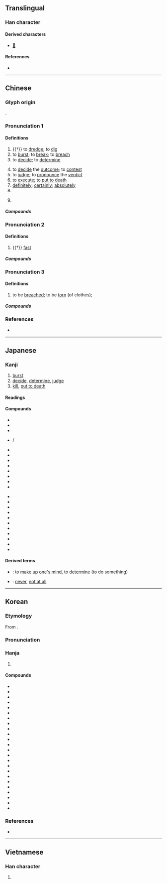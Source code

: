 {{also|决}}
{{character info}}
==Translingual==

===Han character===
{{Han char|rn=85|rad=水|as=04|sn=7|four=35130|canj=EDK|ids=⿰氵夬}}

====Derived characters====
* [[𢭯]]

====References====
* {{Han ref|kx=0609.030|dkj=17174|dj=1001.170|hdz=31574.030|uh=6C7A|ud=27770|bh=A84D|bd=43085}}

----

==Chinese==

===Glyph origin===
{{Han etym}}
{{Han compound|水|alt1=氵|夬|ls=psc|c1=s|c2=p}}.

===Pronunciation 1===
{{zh-forms|s=决|t2=决|alt=𣲺}}
{{zh-pron
|m=jué
|c=kyut3
|h=pfs=kiet
|md=giók
|mn=ml,jj,tw:koat
|mn-t=guag4/guêg4
|mn-t_note=guag4 - Shantou; guêg4 - Chaozhou
|w=4jyq
|mc=2
|oc=y,1
|cat=v,adv
}}

====Definitions====
{{zh-hanzi}}

# {{†}} to [[dredge]]; to [[dig]]
# to [[burst]]; to [[break]]; to [[breach]]
# to [[decide]]; to [[determine]]
#: {{zh-syn|定}}
# to [[decide]] the [[outcome]]; to [[contest]]
# to [[judge]]; to [[pronounce]] the [[verdict]]
# to [[execute]]; to [[put to death]]
# [[definitely]]; [[certainly]]; [[absolutely]] {{q|with a negative}}
# {{zh-alt-form|訣|to [[part]]; to [[bid]] [[farewell]]}}
# {{zh-obsolete}} {{zh-alt-form|抉|to [[gouge]]; to [[pick out]]}}

=====Compounds=====
{{zh-der|不決|刁天決地|堅決|了決|一決雌雄|勇決|判決離婚|勾決|假決議|包裹表決|委決不下|公決|剛毅果決|已決|引決|庭決|否決|判決|審決|對決|判決書|多數決|十蕩十決|取決|共識決|大對決|否決權|君射臣決|先決條件|刁決|剖決如流|一決高下|先決問題|刁決古憋|一決勝負|決勝千里|決死|決獄|槍決|明決|決裂|決裂索性|決戰|決計|決明子|懸決|猶豫不決|指決|決勝局|決防|狐疑不決|決癰潰疽|決嘴|決堤|未決犯|決策|斷決如流|決不待時|斷脰決腹|片言立決|發策決科|決定性|猶豫未決|毅然決然|決算|游移不決|殺伐決斷|決撒|斬決|決了|秋決|決勝|確定判決|潰決|決策千里|持疑不決|決獄斷刑|決口|懸而未決|的決|痛決|決鬥|未決|決選|狐疑未決|決疑|民族自決|決一死戰|沖決|決賽|石決明|果決|決議|決勝負|決意|決擇|決絕|決眥|決然|決烈|決明|決斷如流|決斷|決拾|決心|決定論|決定權|決定|決一雌雄|決雌雄|斬立決|躊躇不決|立決|納屨踵決|與決|絞決|遲疑不決|虞歌決別|裁決|踵決肘見|野決明|除權判決|遲疑未決|齒決|速戰速決|議決|解決|緩決|章決句斷|自決|雌雄未決|討決裂|納履決踵|複決|衝決|速決|躊躇未決|處決|評決|議決案|表決權|表決|複決權|運籌決勝}}

===Pronunciation 2===
{{zh-forms|s=决|t2=决|alt=𣲺,吷,𦐍,𦐋}}
{{zh-pron
|m=xuè
|c=hyut3
|dial=n
|mc=1
|oc=n,2
|cat=
}}

====Definitions====
{{zh-hanzi}}

# {{†}} [[fast]]

=====Compounds=====
{{zh-der|決征|決捷|決㨗|決易|決溜|決羽|決躁|決驟|決起}}

===Pronunciation 3===
{{zh-forms|s=决|t2=决|alt=缺}}
{{zh-pron
|m=quē
|c=kyut3
|dial=n
|cat=v
}}

====Definitions====
{{zh-hanzi}}

# {{zh-obsolete}} to be [[breached]]; to be [[torn]] (of clothes); {{zh-alt-form|缺|nocap=+}}

=====Compounds=====
{{zh-der|踵決|穿決|決鼻|決口|決履|決裂|決隙}}

===References===
* {{R:yue:Hanzi}}

{{zh-cat|Elementary}}

----

==Japanese==

===Kanji===
{{ja-kanji|grade=3|rs=水04}}

# [[burst]]
# [[decide]], [[determine]], [[judge]]
# [[kill]], [[put to death]]

====Readings====
{{ja-readings
|goon=けち<けち<くゑち
|kanon=けつ<けつ<くゑつ
|kun=き-まる, き-める, さく-る, しゃく-る
}}

====Compounds====
{{der-top|Compounds}}{{attention|ja|readings?}}
* {{ja-l|決意}}
* {{ja-l|決溢}}
* {{ja-l|決河}}
* {{ja-l|決壊}} / {{ja-l|決潰}}
* {{ja-l|決議}}
* {{ja-l|決行}}
* {{ja-l|決済}}
* {{ja-l|決裁}}
* {{ja-l|決算}}
* {{ja-l|決死}}
* {{ja-l|決勝}}
* {{ja-l|決心}}
{{mid}}
* {{ja-l|決戦}}
* {{ja-l|決然}}
* {{ja-l|決断}}
* {{ja-l|決着}}
* {{ja-l|決定}}
* {{ja-l|決闘}}
* {{ja-l|決別}}
* {{ja-l|決裂}}
* {{ja-l|採決}}
* {{ja-l|自決}}
* {{ja-l|判決}}
{{der-bottom}}

====Derived terms====
{{der-top}}
* {{ja-r|決する|けっする}}: to [[make up one's mind]], to [[determine]] (to do something)
* {{ja-r|決して|けっして}}: {{qualifier|followed by a negative verb}} [[never]], [[not at all]]
{{der-bottom}}

----

==Korean==

===Etymology===
From {{der|ko|ltc|sort=결|-}} {{ltc-l|決|id=2}}.
{{hanja-ety
|dk={{okm-l|ᄀᆑᇙ〮|kyyélq|link=no}}
|m3={{okm-l|결|kyel}}
|m3h={{okm-l|결[[ᄒᆞ다|ᄒᆞᆯ]]|kyel-hol}}
}}

===Pronunciation===
{{ko-hanja-pron|결}}

===Hanja===
{{ko-hanja-search}}
{{ko-hanja|결단하다|결단할|결}}

# {{hanja form of|결|to [[decide]]; to [[determine]]; to [[judge]]|affix}}

====Compounds====
{{der-top3|Compounds}}
* {{ko-l|가결|可決}}
* {{ko-l|기결|旣決}}
* {{ko-l|결단|決斷}}
* {{ko-l|결렬|決裂}}
* {{ko-l|결산|決算}}
* {{ko-l|결선|決選}}
* {{ko-l|결승|決勝}}
* {{ko-l|결사|決死}}
* {{ko-l|결심|決心}}
* {{ko-l|결의|決意}}
* {{ko-l|결전|決戰}}
* {{ko-l|결정|決定}}
* {{ko-l|결제|決濟}}
* {{ko-l|결판|決判}}
* {{ko-l|대결|對決}}
* {{ko-l|미결|未決}}
* {{ko-l|선결|先決}}
* {{ko-l|부결|否決}}
* {{ko-l|의결|議決}}
* {{ko-l|자결|自決}}
* {{ko-l|판결|判決}}
* {{ko-l|평결|評決}}
* {{ko-l|표결|表決}}
* {{ko-l|해결|解決}}
{{der-bottom}}

===References===
* {{R:hanjadoc|5821}}

----

==Vietnamese==

===Han character===
{{vi-readings|reading=quyết|rs=水04}}

# {{rfdef|vi|sort=水04}}